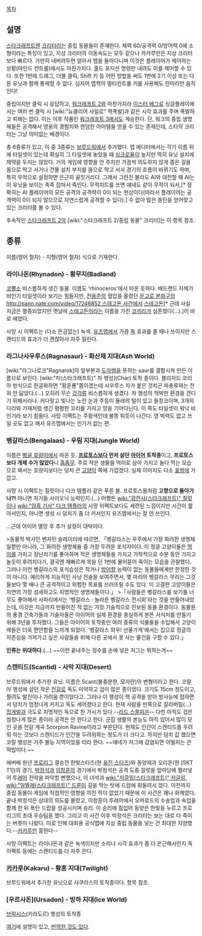 [[목차]]

== 설명 ==
[[스타크래프트]]엔 [[크리터]]라는 중립 동물들이 존재한다. 체력 60/공격력 0/방어력 0에 소형이라는 특징이 있고, 지상 크리터의 이동속도는 모두 같으나 카카루만은 지상 크리터보다 빠르다. 가만히 내버려두면 알아서 맵을 돌아다니며 이것은 플레이어가 제어하는 상황(마인드 컨트롤)에서도 마찬가지다. 홀드 포지션 명령만 내려도 이를 제어할 수 있다. 또한 1번에 드래그, 더블 클릭, Shift 키 등 어떤 방법을 써도 1번에 2기 이상 또는 다른 유닛과 함께 통제할 수 없다. 심지어 맵핵의 멀티컨트롤 키를 사용해도 한마리만 움직인다!

중립이지만 클릭 시 응답하고, [[워크래프트 2]]와 마찬가지라 [[이스터 에그]]로 싱글플레이에서는 여러 번 클릭 시 [wiki:"뉴클리어 사일로" 핵폭발]과 같은 시각 효과를 주며 폭발하고 피해는 없다. 이는 이후 작품인 [[워크래프트 3]]에서도 계승한다. 단, 워크의 중립 생명체들은 공격해서 영웅의 경험치와 랜덤한 아이템을 얻을 수 있는 존재인데, 스타의 크리터는 그냥 의미없는 배경이다.

총 6종류가 있고, 이 중 3종류는 [[브루드워]]에서 추가했다. 맵 에디터에서는 각기 이름 뒤에 타일셋이 있는데 확실히 그 타일셋에 놓았을 때 [[싱크로율]]이 높지만 딱히 유닛 설치에 제약을 두지는 않았다. 거의 게임에 영향을 안 주지만 가끔씩 의도하지 않게 좁은 길을 몸으로 막고 서거나 건물 설치 부지를 몸으로 막고 서서 경기의 흐름이 바뀌기도 하며, 특히 무적으로 설정하면 은근히 골칫거리다. 그래서 그런진 몰라도 AI와 대전할 때 AI는 이 유닛을 보이는 족족 잡아서 죽인다. 무적치트를 쓰면 얘네도 같이 무적이 되서,[* 정확히는 AI 플레이어의 모든 공격의 공격력이 0이 되는 현상이다(따라서 플레이어는 공격력이 0이 되지 않으므로 자연스럽게 공격할 수 있다).] 수 없이 많은 총탄을 얻어맞고 있는 크리터를 볼 수 있다.

후속작인 [[스타크래프트 2]]의 [wiki:"스타크래프트 2/중립 동물" 크리터]는 이 항목 참조.

== 종류 ==
이름(영어 철자) - 지형(영어 철자) 식으로 기재한다.

=== 라이나돈(Rhynadon) - 황무지(Badland) ===
[[코뿔소]] 비스름하게 생긴 동물. 이름도 'rhinoceros'에서 따온 듯하다. 배드랜드 자체가 비인기 타일셋이라 보기는 힘들지만, [[전용준]]의 혈압을 올렸던 [[운고로 분화구]]의 [[http://pann.nate.com/video/17246852 스테고돈 사건]]에서 [[스테고돈]][* 근데 사실 지금은 멸종되었지만 옛날에 [[스테고돈]]이라는 이름을 가진 [[코끼리]]가 실존했다(...).]이 바로 얘였다.

사망 시 이펙트는 (다소 뜬금없는) 녹색. [[유즈맵]]에서 가끔 [[독]] 효과를 줄 때나 쓰이지만 스캔티드의 효과가 더 괜찮아서 자주 밀린다.

=== 라그나사우루스(Ragnasaur) - 화산재 지대(Ash World) ===
[wiki:"라그나로크"Ragnarok]의 앞부분과 [[도마뱀]]을 뜻하는 saur를 결합시켜 만든 이름으로 보인다. [wiki:"차(스타크래프트)" 차 행성](Char) 토착 종이다. 블리자드 코리아 방식으로 한글화하면 "황혼룡"쯤이겠는데 사우루스 자가 붙은 것치곤 파충류와는 전혀 안 닮았다.(…) 오히려 무슨 [[갑각류]] 비스름하게 생겼다. 차 행성의 척박한 환경을 견디기 위해서라나. 커다랗고 빛나는 노란 눈과 주둥이 둘레의 털이 있고 들창코이며, 3개의 다리와 가재처럼 생긴 평평한 꼬리를 가지고 땅을 기어다닌다. 이 쪽도 타일셋이 워낙 비인기라 보기 힘들다.
사망 이펙트는 주황색인데 불똥 튀듯이 나간다. 영 박력도 없고 쓰일 곳도 없고 해서 유즈맵에서는 인기가 없는 편.

=== 벵갈라스(Bengalaas) - 우림 지대(Jungle World) ===
이름은 [[벵골 호랑이]]에서 따온 듯. '''[[프로토스]]보다 먼저 살던 [[아이어]] 토착종'''이고, '''프로토스보다 개체 수가 많았다'''니 [[흠좀무]]. 주로 작은 생물을 먹이로 삼아 가지고 놀다 먹는 모습으로 봐서는 호랑이보다는 덩치 큰 [[고양이]] 쪽에 가깝겠다. 실제 이미지도 다소 [[표범]]에 가깝고.

사망 시 이펙트는 질럿이나 다크 템플러 같은 푸른 불. 프로토스들처럼 '''고향으로 돌아가나?!''' 아니면 자기들 사이오닉 능력인지.(…) 어쨌든 [[wiki:"광전사(스타크래프트)" 질럿]]이나 [[wiki:"암흑 기사" 다크 템플러]]의 사망 이펙트보다도 세련된 느낌이지만 시간이 짧아서인지, 아니면 생성 시 덩치가 좀 더 커서인지 유즈맵에서는 잘 안 쓰인다.

...근데 아이어 멸망 후 추가 설정이 대박이다.

>동물학 박사인 벤자민 슬레이터에 따르면, 「벵갈라스는 우주에서 가장 화려한 생명체일뿐만 아니라, 그 화려한 생명체들 중 가장 두려운 포식자이다. 이 정글 고양이들은 [[먹이]]를 가지고 장난치기를 좋아하며 작은 생명체들을 가지고 가학적으로 수분 동안 가지고 놀듯이 후려치다가, 결국엔 재빠르게 목을 단 1번에 물어뜯어 죽이는 모습을 관찰했다. 그러나 이런 벵갈라스의 포식습성은 작거나 [[방어]]할 능력이 없는 동물들에게만 한정한 것이 아니다. 예리하게 지능적인 사냥 전술을 보여주면서, 몇 마리의 벵갈라스 무리는 그것들보다 몇 배나 큰 공격적이고 위험한 목표를 쓰러뜨릴 수도 있다. 이 고결한 고양이들은 자연의 가장 섬세하고도 치명적인 생명체들이다.」
>「사람들은 벵갈라스를 보기를 너무도 좋아해서 사파리에서는 '벵갈라스 : 놀라운 벵갈라스 전시회'라는 것을 만들어내었는데, 이것은 지금까지 만들어진 적 없는 가장 기술적으로 진보된 동물 환경이다. 동물원의 풍경 건축가들과 기술자들은 아이어의 실제 환경을 충실하게 본뜬 서식처를 만들기 위해 3년을 투자했다. 그들은 아이어의 토착종인 여러 종류의 식물들을 수입해서 고양이 떼들은 더욱 편안함을 느끼게 되었다. '벵갈라스 와우! 선물가게'에서는 집으로 정글의 자존심을 가져가고 싶은 사람들을 위해 다른 곳에서 못 사는 물건을 구할 수 있다.」

'''인류는 위대하다'''.(...) ~~이런 끝내주는 정수를 손에 넣은 저그는 뭐하는겨~~

=== 스캔티드(Scantid) - 사막 지대(Desert) ===
브루드워에서 추가한 유닛. 이름은 Scant(불충분한, 모자란)의 변형이라고 한다. 코랄 IV 행성에 살던 작은 [[전갈]]로 독도 미약하고 겁이 많은 종이었다. 크기도 15cm 정도이고, 찔려도 발진이나 가려움 뿐이었다고. 그러나 이 행성이 핵 공격을 받아 방사능에 접하면서 덩치가 엄청나게 커지고 독도 세어졌다고 한다. 현재 사람을 반쪽으로 잘라버릴(...) [[집게]]발과 극도로 치명적인 독으로 찬 가시가 있다.--[[라드 스콜피온]]-- 다만 아직도 겁은 엄청나게 많은 종이라 공격은 안 한다고 한다. 군집 생활의 본능도 아직 있어서 많이 모인 곳을 전갈 계곡 Scorpion Ravine이라고 부른단다. 현재도 인간이 스캔티드를 두려워 하는 것보다 스캔티드가 인간을 두려워하는 정도가 더 크다고. 하지만 덩치 값 했으면 코랄 행성은 거주 불능 지역이었을 터라 한다. ~~얘네가 저그에 감염되면 어떨지는 큰 떡밥이다.~~

에버배 원년 [[프로리그]] 결승전 한빛스타즈(현 [[웅진 스타즈]])와 동양제과 오리온(현 [SKT T1])의 경기, [[박정석]]과 [[이창훈]]의 경기에서 박정석은 공격 도중 질럿을 앞마당에 찔러넣어 투[[번식지|레어]] 전략을 파악할 뻔했으나, 이 녀석과 [[wiki:"저글링(스타크래프트)" 저글링]], [[wiki:"일벌레(스타크래프트)" 드론]]이 길을 막는 탓에 드랍에 휘둘려서 졌다. 이전까지 중립 동물이 게임에 직접적인 영향을 끼친 적이 없었기 때문에 이 사건은 꽤나 화제였다. 끝내 박정석은 상대의 의도를 몰랐고, 이창훈이 투레어에서 오버로드의 수송업과 속업을 함께 한 뒤 폭탄 드랍을 성공시키며 승리. 이 승리에 힘입어 동양은 한빛을 누르고 프로리그의 초대 우승팀을 했다. 그리고 이 사건 이후 박정석은 크리터는 보는 대로 다 죽이는 버릇이 나왔다. 이로 인해 대회용 공식맵에 지상 중립 동물을 넣는 건 최대한 지양했다.--[[카카루]]만 흥한다--

사망 이펙트는 라이나돈과 같은 녹색이지만 소리나 시각 효과가 좀 더 은근해서인지 독 이펙트 등에는 스캔티드를 더 자주 쓴다. 

=== [[카카루]](Kakaru) - 황혼 지대(Twilight) ===
브루드워에서 추가한 유닛으로 샤쿠라스의 토착종이다. 항목 참조.

=== [우르사돈](Ursadon) - 빙하 지대(Ice World) ===
[[브락시스]](키라도르) 행성의 토착종

[http://www.sclegacy.com 여기]에 설명이 있고, [http://blog.naver.com/ccjjkk2002/140011828616 번역한 것도 있다].
